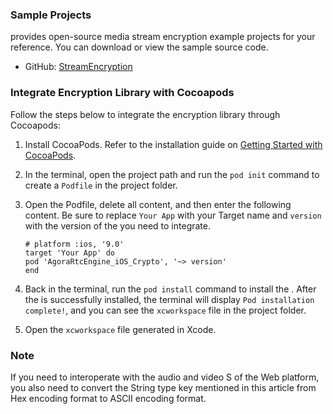 <PlatformWrapper platform="macos">

### Sample Projects

<Vg k="COMPANY" /> provides open-source media stream encryption example projects for your reference. You can download or view the sample source code.

* GitHub: [StreamEncryption](https://github.com/AgoraIO/API-Examples/tree/main/macOS/APIExample/Examples/Advanced/StreamEncryption)

### Integrate Encryption Library with Cocoapods
Follow the steps below to integrate the encryption library through Cocoapods:

1. Install CocoaPods. Refer to the installation guide on [Getting Started with CocoaPods](https://guides.cocoapods.org/using/getting-started.html#getting-started).

1. In the terminal, open the project path and run the `pod init` command to create a `Podfile` in the project folder.

1. Open the Podfile, delete all content, and then enter the following content. Be sure to replace `Your App` with your Target name and `version` with the version of the <Vpd k="SDK"/> you need to integrate.
    ```shell
    # platform :ios, '9.0'
    target 'Your App' do
    pod 'AgoraRtcEngine_iOS_Crypto', '~> version'
    end
    ```
1. Back in the terminal, run the `pod install` command to install the <Vg k="COMPANY" /> <Vpd k="SDK"/>. After the <Vpd k="SDK"/> is successfully installed, the terminal will display `Pod installation complete!`, and you can see the `xcworkspace` file in the project folder.

1. Open the `xcworkspace` file generated in Xcode.

### Note

If you need to interoperate with the audio and video S<Vpd k="SDK"/> of the Web platform, you also need to convert the String type key mentioned in this article from Hex encoding format to ASCII encoding format.


</PlatformWrapper>
